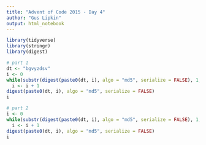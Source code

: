 ```yaml
---
title: "Advent of Code 2015 - Day 4"
author: "Gus Lipkin"
output: html_notebook
---
```


```r
library(tidyverse)
library(stringr)
library(digest)
```

```r
# part 1
dt <- "bgvyzdsv"
i <- 0
while(substr(digest(paste0(dt, i), algo = "md5", serialize = FALSE), 1, 5) != "00000")
  i <- i + 1
digest(paste0(dt, i), algo = "md5", serialize = FALSE)
i
```

```r
# part 2
i <- 0
while(substr(digest(paste0(dt, i), algo = "md5", serialize = FALSE), 1, 6) != "000000")
  i <- i + 1
digest(paste0(dt, i), algo = "md5", serialize = FALSE)
i
```

